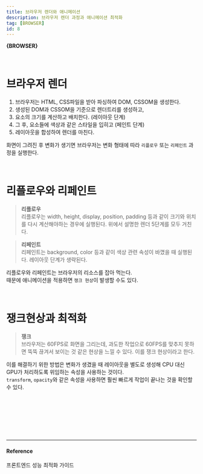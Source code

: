 ```yaml
---
title: 브라우저 렌더와 애니메이션
description: 브라우저 렌더 과정과 애니메이션 최적화
tag: [BROWSER]
id: 8
---
```


**{BROWSER}**

<br />

# 브라우저 렌더

1. 브라우저는 HTML, CSS파일을 받아 파싱하여 DOM, CSSOM을 생성한다.
2. 생성된 DOM과 CSSOM을 기준으로 렌더트리를 생성하고,
3. 요소의 크기를 계산하고 배치한다. (레이아웃 단계)
4. 그 후, 요소들에 색상과 같은 스타일을 입히고 (페인트 단계)
5. 레이아웃을 합성하여 렌더를 마친다.

화면이 그려진 후 변화가 생기면 브라우저는 변화 형태에 따라 `리플로우` 또는 `리페인트` 과정을 실행한다.

<br />

# 리플로우와 리페인트

> **리플로우**  
> 리플로우는 width, height, display, position, padding 등과 같이 크기와 위치를 다시 계산해야하는 경우에 실행된다.
> 위에서 설명한 렌더 5단계를 모두 거친다.

> **리페인트**  
> 리페인트는 background, color 등과 같이 색상 관련 속성이 바꼈을 때 실행된다.
> 레이아웃 단계가 생략된다.

리플로우와 리페인트는 브라우저의 리소스를 잡아 먹는다.  
때문에 애니메이션을 적용하면 `쟁크 현상`이 발생할 수도 있다.

<br />

# 쟁크현상과 최적화

> **쟁크**  
> 브라우저는 60FPS로 화면을 그리는데, 과도한 작업으로 60FPS를 맞추지 못하면 뚝뚝 끊겨서 보이는 것 같은 현상을 느낄 수 있다. 이를 쟁크 현상이라고 한다.

이를 해결하기 위한 방법은 변화가 생겼을 때 레이아웃을 별도로 생성해 CPU 대신 GPU가 처리하도록 위임하는 속성을 사용하는 것이다.  
`transform`, `opacity`와 같은 속성을 사용하면 훨씬 빠르게 작업이 끝나는 것을 확인할 수 있다.

<br />
<br />
<br />
<br />
<br />
<br />

---

#### Reference

프론트엔드 성능 최적화 가이드
